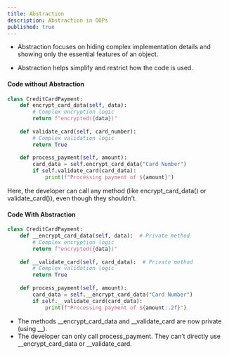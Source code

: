 ```yaml
---
title: Abstraction
description: Abstraction in OOPs
published: true
---
```


- Abstraction focuses on hiding complex implementation details and showing only the essential features of an object. 

- Abstraction helps simplify and restrict how the code is used.

#### Code without Abstraction

```python
class CreditCardPayment:
    def encrypt_card_data(self, data):
        # Complex encryption logic
        return f"encrypted({data})"
    
    def validate_card(self, card_number):
        # Complex validation logic
        return True
    
    def process_payment(self, amount):
        card_data = self.encrypt_card_data("Card Number")
        if self.validate_card(card_data):
            print(f"Processing payment of ${amount}")
```

Here, the developer can call any method (like encrypt_card_data() or validate_card()), even though they shouldn’t.

#### Code With Abstraction 

```python
class CreditCardPayment:
    def __encrypt_card_data(self, data):  # Private method
        # Complex encryption logic
        return f"encrypted({data})"
    
    def __validate_card(self, card_data):  # Private method
        # Complex validation logic
        return True
    
    def process_payment(self, amount):
        card_data = self.__encrypt_card_data("Card Number")
        if self.__validate_card(card_data):
            print(f"Processing payment of ${amount:.2f}")
```

- The methods __encrypt_card_data and __validate_card are now private (using __).
- The developer can only call process_payment. They can’t directly use __encrypt_card_data or __validate_card.
